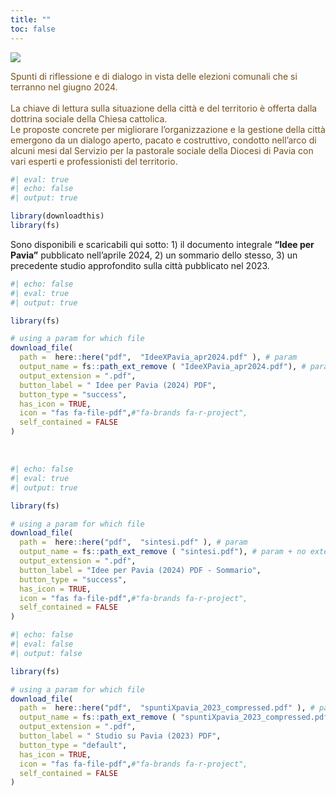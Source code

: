 ```yaml
---
title: ""
toc: false
---
```


<!-- #### First title -->

<!-- ```{=html} -->
<!-- <iframe  src="pdf/IdeeXPavia_apr2024.pdf"  width=350 height=450 style="border: 0.5px solid #2e3846;"></iframe> -->
<!-- ``` -->

:::: {.grid}
::: {.g-col-4}

[![](pdf/screenshot_doc.png)](./pdf/IdeeXPavia_apr2024.pdf)

<!-- ![](pdf/screenshot_doc.png)  -->
:::

::: {.g-col-8}

[Spunti di riflessione e di dialogo in vista delle elezioni comunali che si terranno nel giugno 2024. <br><br>
La chiave di lettura sulla situazione della città e del territorio è offerta dalla dottrina sociale della Chiesa cattolica.<br>Le proposte concrete per migliorare l’organizzazione e la gestione della città emergono da un dialogo aperto, pacato e costruttivo, condotto nell'arco di alcuni mesi dal Servizio per la pastorale sociale della Diocesi di Pavia con vari esperti e professionisti del territorio.]{style="color:#77501a"}
 
<!-- <a href='pdf/IdeeXPavia_apr2024.pdf' target="_blank"> Leggi in una nuova finestra </a> -->

```r
#| eval: true
#| echo: false
#| output: true

library(downloadthis)
library(fs) 
```

Sono disponibili e scaricabili qui sotto: 1) il documento integrale **"Idee per Pavia"** pubblicato nell'aprile 2024, 2) un sommario dello stesso, 3) un precedente studio approfondito sulla città pubblicato nel 2023.

  
```r
#| echo: false
#| eval: true
#| output: true

library(fs) 

# using a param for which file 
download_file(
  path =  here::here("pdf",  "IdeeXPavia_apr2024.pdf" ), # param
  output_name = fs::path_ext_remove ( "IdeeXPavia_apr2024.pdf"), # param + no extension.... 
  output_extension = ".pdf",  
  button_label = " Idee per Pavia (2024) PDF",
  button_type = "success",
  has_icon = TRUE,
  icon = "fas fa-file-pdf",#"fa-brands fa-r-project",
  self_contained = FALSE
)
```

<br>
```r
#| echo: false
#| eval: true
#| output: true

library(fs) 

# using a param for which file 
download_file(
  path =  here::here("pdf",  "sintesi.pdf" ), # param
  output_name = fs::path_ext_remove ( "sintesi.pdf"), # param + no extension.... 
  output_extension = ".pdf",  
  button_label = "Idee per Pavia (2024) PDF - Sommario",
  button_type = "success",
  has_icon = TRUE,
  icon = "fas fa-file-pdf",#"fa-brands fa-r-project",
  self_contained = FALSE
)
```

 
```r
#| echo: false
#| eval: false
#| output: false

library(fs) 

# using a param for which file 
download_file(
  path =  here::here("pdf",  "spuntiXpavia_2023_compressed.pdf" ), # param
  output_name = fs::path_ext_remove ( "spuntiXpavia_2023_compressed.pdf"), # param + no extension.... 
  output_extension = ".pdf",  
  button_label = " Studio su Pavia (2023) PDF",
  button_type = "default",
  has_icon = TRUE,
  icon = "fas fa-file-pdf",#"fa-brands fa-r-project",
  self_contained = FALSE
)
```
:::
::::

 

 
